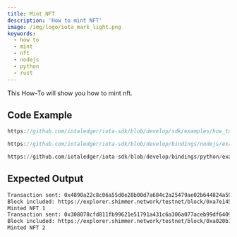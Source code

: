 ```yaml
---
title: Mint NFT
description: 'How to mint NFT'
image: /img/logo/iota_mark_light.png
keywords:
  - how to
  - mint
  - nft
  - nodejs
  - python
  - rust
---
```



This How-To will show you how to mint nft.

## Code Example

<Tabs groupId="language" queryString>
<TabItem value="rust" label="Rust">

```rust reference
https://github.com/iotaledger/iota-sdk/blob/develop/sdk/examples/how_tos/nfts/mint_nft.rs
```

</TabItem>
<TabItem value="typescript-node" label="Typescript (Node.js)">

```typescript reference
https://github.com/iotaledger/iota-sdk/blob/develop/bindings/nodejs/examples/how_tos/nfts/mint_nft.ts
```

</TabItem>
<TabItem value="python" label="Python">

```python reference
https://github.com/iotaledger/iota-sdk/blob/develop/bindings/python/examples/how_tos/nfts/mint_nft.py
```

</TabItem>
</Tabs>

## Expected Output

```bash
Transaction sent: 0x4890a22c8c06a55d0e28b00d7a684c2a25479ae02b644824a5930ff059418280
Block included: https://explorer.shimmer.network/testnet/block/0xa7e1459879b7a4114b505ad2c5c67bf62b98b13a5ba530018c928530af873c3b
Minted NFT 1
Transaction sent: 0x308078cfd811fb99621e51791a431c6a306a077aceb99df6409188c61a27f372
Block included: https://explorer.shimmer.network/testnet/block/0xa020b148abdeeb94256e4f78dd4e3d623420fd233e0bbf7c20f64fd53d4f4b8d
Minted NFT 2
```
